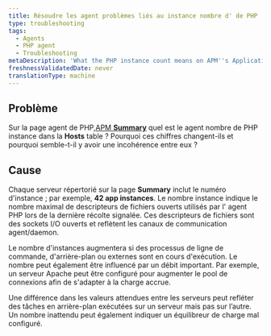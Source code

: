 ```yaml
---
title: Résoudre les agent problèmes liés au instance nombre d' de PHP
type: troubleshooting
tags:
  - Agents
  - PHP agent
  - Troubleshooting
metaDescription: 'What the PHP instance count means on APM''s Applications Summary page, and why it may seem different than expected.'
freshnessValidatedDate: never
translationType: machine
---
```


## Problème

Sur la page agent de PHP,[APM <DNT>**Summary**</DNT>](/docs/apm/applications-menu/monitoring/apm-overview-dashboard) quel est le agent nombre de PHP instance dans la <DNT>**Hosts**</DNT> table ? Pourquoi ces chiffres changent-ils et pourquoi semble-t-il y avoir une incohérence entre eux ?

## Cause

Chaque serveur répertorié sur la page <DNT>**Summary**</DNT> inclut le numéro d&apos;instance ; par exemple, <DNT>**42 app instances**</DNT>. Le nombre instance indique le nombre maximal de descripteurs de fichiers ouverts utilisés par l&apos; agent PHP lors de la dernière récolte signalée. Ces descripteurs de fichiers sont des sockets I/O ouverts et reflètent les canaux de communication agent/daemon.

Le nombre d&apos;instances augmentera si des processus de ligne de commande, d&apos;arrière-plan ou externes sont en cours d&apos;exécution. Le nombre peut également être influencé par un débit important. Par exemple, un serveur Apache peut être configuré pour augmenter le pool de connexions afin de s&apos;adapter à la charge accrue.

Une différence dans les valeurs attendues entre les serveurs peut refléter des tâches en arrière-plan exécutées sur un serveur mais pas sur l’autre. Un nombre inattendu peut également indiquer un équilibreur de charge mal configuré.